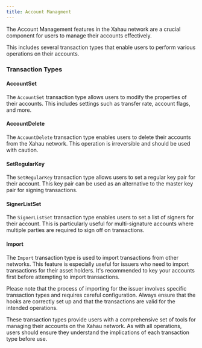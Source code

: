 ```yaml
---
title: Account Managment
---
```


The Account Management features in the Xahau network are a crucial component for users to manage their accounts effectively.

This includes several transaction types that enable users to perform various operations on their accounts.

### Transaction Types

#### AccountSet

The `AccountSet` transaction type allows users to modify the properties of their accounts. This includes settings such as transfer rate, account flags, and more.

<LinkCard title="AccountSet" href="/docs/protocol-reference/transactions/transaction-types/accountset" />

#### AccountDelete

The `AccountDelete` transaction type enables users to delete their accounts from the Xahau network. This operation is irreversible and should be used with caution.

<LinkCard title="AccountDelete" href="/docs/protocol-reference/transactions/transaction-types/accountdelete" />

#### SetRegularKey

The `SetRegularKey` transaction type allows users to set a regular key pair for their account. This key pair can be used as an alternative to the master key pair for signing transactions.

<LinkCard title="SetRegularKey" href="/docs/protocol-reference/transactions/transaction-types/setregularkey" />

#### SignerListSet

The `SignerListSet` transaction type enables users to set a list of signers for their account. This is particularly useful for multi-signature accounts where multiple parties are required to sign off on transactions.

<LinkCard title="SignerListSet" href="/docs/protocol-reference/transactions/transaction-types/signerlistset" />

#### Import

The `Import` transaction type is used to import transactions from other networks. This feature is especially useful for issuers who need to import transactions for their asset holders. It's recommended to key your accounts first before attempting to import transactions.

Please note that the process of importing for the issuer involves specific transaction types and requires careful configuration. Always ensure that the hooks are correctly set up and that the transactions are valid for the intended operations.

<LinkCard title="Import" href="/docs/protocol-reference/transactions/transaction-types/import" />

These transaction types provide users with a comprehensive set of tools for managing their accounts on the Xahau network. As with all operations, users should ensure they understand the implications of each transaction type before use.
